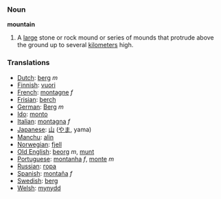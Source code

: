 === Noun ===

'''mountain'''

#A [[large]] stone or rock mound or series of mounds that protrude above the ground up to several [[kilometer]]s high.

===Translations===
*[[Dutch]]: [[berg]] ''m''
*[[Finnish]]: [[vuori]]
*[[French]]: [[montagne]] ''f''
*[[Frisian]]: [[berch]]
*[[German]]: [[Berg]] ''m''
*[[Ido]]: [[monto]]
*[[Italian]]: [[montagna]] ''f''
*[[Japanese]]: [[山]] ([[やま]], yama)
*[[Manchu]]: [[alin]]
*[[Norwegian]]: [[fjell]]
*[[Old English]]: [[beorg]] ''m'', [[munt]]
*[[Portuguese]]: [[montanha]] ''f'', [[monte]] ''m''
*[[Russian]]: [[гора]]
*[[Spanish]]: [[montaña]] ''f''
*[[Swedish]]: [[berg]]
*[[Welsh]]: [[mynydd]]